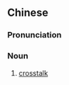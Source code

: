==Chinese==
{{zh-forms|s=串扰}}
{{zh-wp}}

===Pronunciation===
{{zh-pron
|m=chuànrǎo
|cat=n
}}

===Noun===
{{zh-noun}}

# {{lb|zh|electronics}} [[crosstalk]]